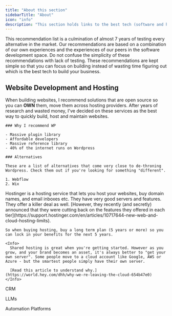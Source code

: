```yaml
---
title: "About this section"
sidebarTitle: "About"
icon: "info"
description: "This section holds links to the best tech (software and hardware) that helps you maximise your creativity, freedom and impact."
---
```


<Note>
  This recommendation list is a culmination of almost 7 years of testing every alternative in the market. Our recommendations are based on a combination of our own experiences and the experiences of our peers in the software development space. Do not confuse the simplicity of these recommendations with lack of testing. These recommendations are kept simple so that you can focus on building instead of wasting time figuring out which is the best tech to build your business.
</Note>

## Website Development and Hosting

When building websites, I recommend solutions that are open source so you can **OWN** them, move them across hosting providers. After years of research and wasted money, I've decided on these services as the best way to quickly build, host and maintain websites.

<AccordionGroup>
  <Accordion title="Wordpress" description="Open source CMS" icon="sparkles">
    

    ### Why I recommend WP

    - Massive plugin library
    - Affordable developers
    - Massive reference library
    - 40% of the internet runs on Wordpress

    ### Alternatives

    These are a list of alternatives that come very close to de-throning Wordpress. Check them out if you're looking for something "different".

    1. Webflow
    2. Wix
  </Accordion>
  <Accordion title="Hostinger" description="Shared Hosting (High uptime, great features)">
    Hostinger is a hosting service that lets you host your websites, buy domain names, and email inboxes etc. They have very good servers and features. They offer a killer deal as well. [However, they recently (and secretly) announced that they were cutting back on the features they offered in each tier](https://support.hostinger.com/en/articles/10717644-new-web-and-cloud-hosting-limits).

    So when buying hosting, buy a long term plan (5 years or more) so you can lock in your benefits for the next 5 years.

    <Info>
      Shared hosting is great when you're getting started. However as you grow, and your brand becomes an asset, it's always better to "get your own server". Some people move to a cloud account like Google, AWS or Azure - but the smartest people simply have their own server.

      [Read this article to understand why.](https://world.hey.com/dhh/why-we-re-leaving-the-cloud-654b47e0)
    </Info>
  </Accordion>
</AccordionGroup>

CRM

LLMs

Automation Platforms